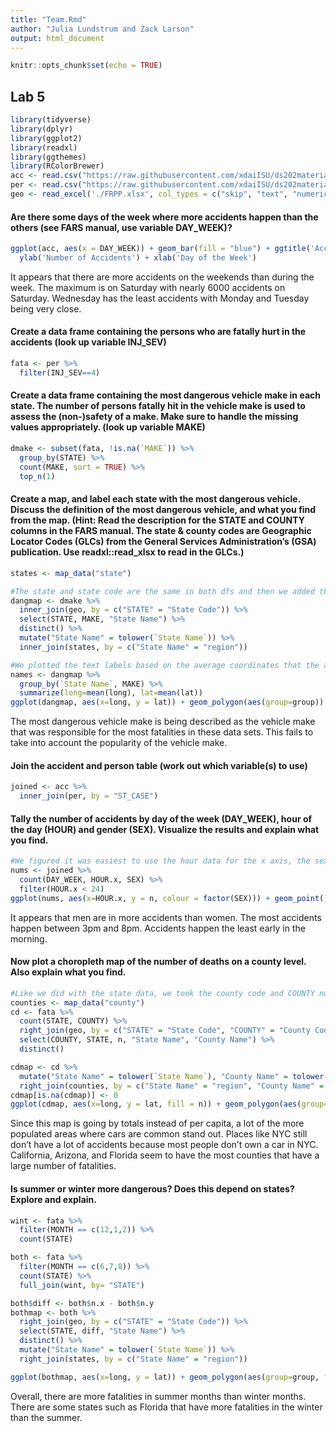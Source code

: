 ```yaml
---
title: "Team.Rmd"
author: "Julia Lundstrum and Zack Larson"
output: html_document
---
```


```r
knitr::opts_chunk$set(echo = TRUE)
```

## Lab 5
```r
library(tidyverse)
library(dplyr)
library(ggplot2)
library(readxl)
library(ggthemes)
library(RColorBrewer)
acc <- read.csv("https://raw.githubusercontent.com/xdaiISU/ds202materials/master/hwlabs/fars2017/accident.csv", stringsAsFactors = FALSE)
per <- read.csv("https://raw.githubusercontent.com/xdaiISU/ds202materials/master/hwlabs/fars2017/person.csv", stringsAsFactors = FALSE)
geo <- read_excel('./FRPP.xlsx', col_types = c("skip", "text", "numeric","numeric","text","numeric","text","numeric","skip","skip","skip"))
```

#### Are there some days of the week where more accidents happen than the others (see FARS manual, use variable DAY_WEEK)?
```r
ggplot(acc, aes(x = DAY_WEEK)) + geom_bar(fill = "blue") + ggtitle('Accidents by Day of the Week') + 
  ylab('Number of Accidents') + xlab('Day of the Week')
```

It appears that there are more accidents on the weekends than during the week. The maximum is on Saturday with nearly 6000 accidents on Saturday. Wednesday has the least accidents with Monday and Tuesday being very close.

#### Create a data frame containing the persons who are fatally hurt in the accidents (look up variable INJ_SEV)
```r
fata <- per %>%
  filter(INJ_SEV==4)
```

#### Create a data frame containing the most dangerous vehicle make in each state. The number of persons fatally hit in the vehicle make is used to assess the (non-)safety of a make. Make sure to handle the missing values appropriately. (look up variable MAKE)
```r
dmake <- subset(fata, !is.na(`MAKE`)) %>%
  group_by(STATE) %>%
  count(MAKE, sort = TRUE) %>%
  top_n(1)
```

#### Create a map, and label each state with the most dangerous vehicle. Discuss the definition of the most dangerous vehicle, and what you find from the map. (Hint: Read the description for the STATE and COUNTY columns in the FARS manual. The state & county codes are Geographic Locator Codes (GLCs) from the General Services Administration’s (GSA) publication. Use readxl::read_xlsx to read in the GLCs.)
```r
states <- map_data("state")

#The state and state code are the same in both dfs and then we added the state name column after the region column in the second df
dangmap <- dmake %>%
  inner_join(geo, by = c("STATE" = "State Code")) %>%
  select(STATE, MAKE, "State Name") %>%
  distinct() %>%
  mutate("State Name" = tolower(`State Name`)) %>%
  inner_join(states, by = c("State Name" = "region"))

#We plotted the text labels based on the average coordinates that the accident took place so that will make it more likley to see the text the best
names <- dangmap %>% 
  group_by(`State Name`, MAKE) %>%
  summarize(long=mean(long), lat=mean(lat))
ggplot(dangmap, aes(x=long, y = lat)) + geom_polygon(aes(group=group)) + geom_text(aes(label=MAKE), color='red', data=names) + theme_map()
```

The most dangerous vehicle make is being described as the vehicle make that was responsible for the most fatalities in these data sets. This fails to take into account the popularity of the vehicle make.

#### Join the accident and person table (work out which variable(s) to use)
```r
joined <- acc %>%
  inner_join(per, by = "ST_CASE")
```

#### Tally the number of accidents by day of the week (DAY_WEEK), hour of the day (HOUR) and gender (SEX). Visualize the results and explain what you find.
```r
#We figured it was easiest to use the hour data for the x axis, the sex for the color since there are only 2 of them, and the day of the week in a facet grid because 7 of those are more appealing than 24 if we used hour
nums <- joined %>%
  count(DAY_WEEK, HOUR.x, SEX) %>%
  filter(HOUR.x < 24)
ggplot(nums, aes(x=HOUR.x, y = n, colour = factor(SEX))) + geom_point() + facet_wrap(~ DAY_WEEK) + ggtitle("Accidents by day of the week, hour, and gender") + xlab("Hour of the Day") + ylab("Number of Accidents")
```

It appears that men are in more accidents than women. The most accidents happen between 3pm and 8pm. Accidents happen the least early in the morning.

#### Now plot a choropleth map of the number of deaths on a county level. Also explain what you find.
```r
#Like we did with the state data, we took the county code and COUNTY number from each data frame and joined it on that. Then we decided it would be best to also include that county name based on the subregion column
counties <- map_data("county")
cd <- fata %>%
  count(STATE, COUNTY) %>%
  right_join(geo, by = c("STATE" = "State Code", "COUNTY" = "County Code")) %>%
  select(COUNTY, STATE, n, "State Name", "County Name") %>%
  distinct()

cdmap <- cd %>% 
  mutate("State Name" = tolower(`State Name`), "County Name" = tolower(`County Name`)) %>%
  right_join(counties, by = c("State Name" = "region", "County Name" = "subregion"))
cdmap[is.na(cdmap)] <- 0
ggplot(cdmap, aes(x=long, y = lat, fill = n)) + geom_polygon(aes(group=group)) + theme_map()
```

Since this map is going by totals instead of per capita, a lot of the more populated areas where cars are common stand out. Places like NYC still don't have a lot of accidents because most people don't own a car in NYC. California, Arizona, and Florida seem to have the most counties that have a large number of fatalities. 

#### Is summer or winter more dangerous? Does this depend on states? Explore and explain.
```r
wint <- fata %>%
  filter(MONTH == c(12,1,2)) %>%
  count(STATE)

both <- fata %>%
  filter(MONTH == c(6,7,8)) %>%
  count(STATE) %>%
  full_join(wint, by= "STATE")

both$diff <- both$n.x - both$n.y
bothmap <- both %>% 
  right_join(geo, by = c("STATE" = "State Code")) %>%
  select(STATE, diff, "State Name") %>%
  distinct() %>%
  mutate("State Name" = tolower(`State Name`)) %>%
  right_join(states, by = c("State Name" = "region"))

ggplot(bothmap, aes(x=long, y = lat)) + geom_polygon(aes(group=group, fill = diff)) + theme_map() + scale_fill_distiller(palette='RdBu')
```

Overall, there are more fatalities in summer months than winter months. There are some states such as Florida that have more fatalities in the winter than the summer.
